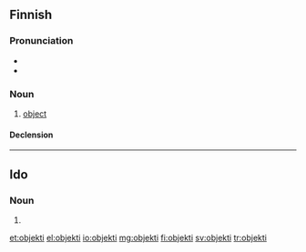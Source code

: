 ==Finnish==

===Pronunciation===
* {{IPA|[ˈo̞bje̞kti]|lang=fi}}
* {{hyphenation|ob|jek|ti}}

===Noun===
{{fi-noun}}

# [[object]]

====Declension====
{{fi-decl-tuoli|objekt}}

----

==Ido==

===Noun===
{{head|io}}

# {{plural of|objekto|lang=io}}

[[et:objekti]]
[[el:objekti]]
[[io:objekti]]
[[mg:objekti]]
[[fi:objekti]]
[[sv:objekti]]
[[tr:objekti]]
